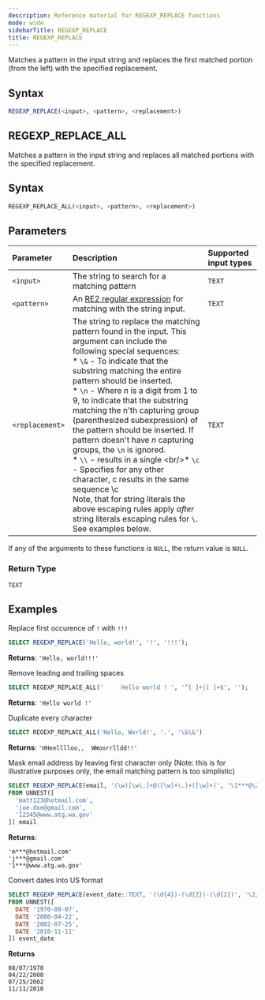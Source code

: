 ```yaml
---
description: Reference material for REGEXP_REPLACE functions
mode: wide
sidebarTitle: REGEXP_REPLACE
title: REGEXP_REPLACE
---
```



Matches a pattern in the input string and replaces the first matched portion (from the left) with the specified replacement. 

## Syntax


```sql
REGEXP_REPLACE(<input>, <pattern>, <replacement>)
```

## REGEXP\_REPLACE\_ALL

Matches a pattern in the input string and replaces all matched portions with the specified replacement. 

## Syntax


```sql
REGEXP_REPLACE_ALL(<input>, <pattern>, <replacement>)
```

## Parameters


| Parameter | Description                         |Supported input types |
| :--------- | :----------------------------------- | :---------------------|
| `<input>` | The string to search for a matching pattern  | `TEXT` |
| `<pattern>` | An [RE2 regular expression](https://github.com/google/re2/wiki/Syntax) for matching with the string input. | `TEXT` |
| `<replacement>` | The string to replace the matching pattern found in the input. This argument can include the following special sequences: <br/>* `\&` - To indicate that the substring matching the entire pattern should be inserted.<br/>* `\n` - Where *n* is a digit from 1 to 9, to indicate that the substring matching the n'th capturing group (parenthesized subexpression) of the pattern should be inserted. If pattern doesn't have *n* capturing groups, the `\n` is ignored.<br/>* `\\` - results in a single \<br/>* `\c` - Specifies for any other character, c results in the same sequence \c<br/> Note, that for string literals the above escaping rules apply *after* string literals escaping rules for `\`. See examples below. |  `TEXT` |

If any of the arguments to these functions is `NULL`, the return value is `NULL`.

### Return Type
`TEXT`

## Examples


Replace first occurence of `!` with `!!!`

```sql
SELECT REGEXP_REPLACE('Hello, world!', '!', '!!!');
```
**Returns**: `'Hello, world!!!'`

Remove leading and trailing spaces

```sql
SELECT REGEXP_REPLACE_ALL('     Hello world ! ', '^[ ]+|[ ]+$', '');
```
**Returns**: `'Hello world !'`

Duplicate every character

```sql
SELECT REGEXP_REPLACE_ALL('Hello, World!', '.', '\&\&')
```

**Returns**: `'HHeelllloo,,  WWoorrlldd!!'`


Mask email address by leaving first character only (Note: this is for illustrative purposes only, the email matching pattern is too simplistic)

```sql
SELECT REGEXP_REPLACE(email, '(\w)[\w\.]+@([\w]+\.)+([\w]+)', '\1***@\2\3')
FROM UNNEST([
  'matt123@hotmail.com',
  'joe.doe@gmail.com',
  '12345@www.atg.wa.gov'
]) email
```

**Returns**:
```
'm***@hotmail.com'
'j***@gmail.com'
'1***@www.atg.wa.gov'
```

Convert dates into US format

```sql
SELECT REGEXP_REPLACE(event_date::TEXT, '(\d{4})-(\d{2})-(\d{2})', '\2/\3/\1')
FROM UNNEST([
  DATE '1970-08-07',
  DATE '2000-04-22',
  DATE '2002-07-25',
  DATE '2010-11-11'
]) event_date
```

**Returns**
```
08/07/1970
04/22/2000
07/25/2002
11/11/2010
```


